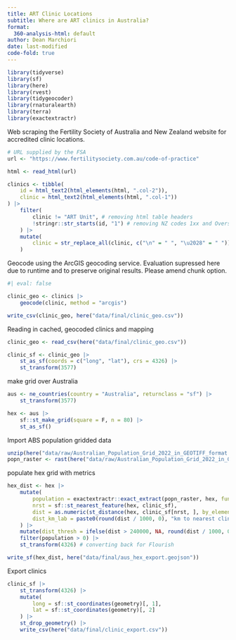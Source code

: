 ```yaml
---
title: ART Clinic Locations
subtitle: Where are ART clinics in Australia?
format:
  360-analysis-html: default
author: Dean Marchiori
date: last-modified
code-fold: true
---
```


```r
library(tidyverse)
library(sf)
library(here)
library(rvest)
library(tidygeocoder)
library(rnaturalearth)
library(terra)
library(exactextractr)
```

Web scraping the Fertility Society of Australia and New Zealand website for accredited clinic locations.  

```r
# URL supplied by the FSA
url <- "https://www.fertilitysociety.com.au/code-of-practice"

html <- read_html(url)

clinics <- tibble(
    id = html_text2(html_elements(html, ".col-2")),
    clinic = html_text2(html_elements(html, ".col-1"))
) |>
    filter(
        clinic != "ART Unit", # removing html table headers
        !stringr::str_starts(id, "1") # removing NZ codes 1xx and Overseas 1XXX
    ) |>
    mutate(
        clinic = str_replace_all(clinic, c("\n" = " ", "\u2028" = " "))
    )

```

Geocode using the ArcGIS geocoding service. Evaluation supressed here due to runtime and to preserve original results. Please amend chunk option. 

```r
#| eval: false

clinic_geo <- clinics |>
    geocode(clinic, method = "arcgis")

write_csv(clinic_geo, here("data/final/clinic_geo.csv"))
```

Reading in cached, geocoded clinics and mapping 

```r
clinic_geo <- read_csv(here("data/final/clinic_geo.csv"))

clinic_sf <- clinic_geo |>
    st_as_sf(coords = c("long", "lat"), crs = 4326) |>
    st_transform(3577)
```

make grid over Australia

```r
aus <- ne_countries(country = "Australia", returnclass = "sf") |>
    st_transform(3577)

hex <- aus |>
    sf::st_make_grid(square = F, n = 80) |>
    st_as_sf()

```

Import ABS population gridded data

```r
unzip(here("data/raw/Australian_Population_Grid_2022_in_GEOTIFF_format.zip"), exdir = here("data/raw/Australian_Population_Grid_2022_in_GEOTIFF_format"))
popn_raster <- rast(here("data/raw/Australian_Population_Grid_2022_in_GEOTIFF_format/apg22r_1_0_0.tif"))
```

populate hex grid with metrics 

```r
hex_dist <- hex |>
    mutate(
        population = exactextractr::exact_extract(popn_raster, hex, fun = "sum"),
        nrst = sf::st_nearest_feature(hex, clinic_sf),
        dist = as.numeric(st_distance(hex, clinic_sf[nrst, ], by_element = TRUE)),
        dist_km_lab = paste0(round(dist / 1000, 0), "km to nearest clinic")
    ) |>
    mutate(dist_thresh = ifelse(dist > 240000, NA, round(dist / 1000, 0))) |> # arbitrary threshold represening 3 hours drivetime at 80kmh
    filter(population > 0) |>
    st_transform(4326) # converting back for Flourish

write_sf(hex_dist, here("data/final/aus_hex_export.geojson"))
```

Export clinics 

```r
clinic_sf |>
    st_transform(4326) |>
    mutate(
        long = sf::st_coordinates(geometry)[, 1],
        lat = sf::st_coordinates(geometry)[, 2]
    ) |>
    st_drop_geometry() |>
    write_csv(here("data/final/clinic_export.csv"))
```

